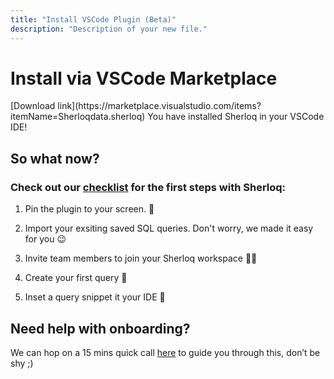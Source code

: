 ```yaml
---
title: "Install VSCode Plugin (Beta)"
description: "Description of your new file."
---
```


# Install via VSCode Marketplace

<Steps>
  <Step title="Download the Sherloq Plugin directly from the VSCode Marketplace">
    [Download link](https://marketplace.visualstudio.com/items?itemName=Sherloqdata.sherloq)
  </Step>

  <Step title="Open Your IDE" />

  <Step title="Congratulations 🚀" icon="party-horn">
    You have installed Sherloq in your VSCode IDE!
  </Step>
</Steps>

## So what now?

### Check out our [checklist](/checklist) for the first steps with Sherloq:

1. Pin the plugin to your screen. 📌

2. Import your exsiting saved SQL queries. Don't worry, we made it easy for you 😉

3. Invite team members to join your Sherloq workspace 🤝🏻

4. Create your first query 📄

5. Inset a query snippet it your IDE 🏃

## Need help with onboarding?

We can hop on a 15 mins quick call [here](https://calendly.com/noy-twerski/hello?month=2024-10) to guide you through this, don’t be shy ;)